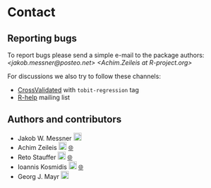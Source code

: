 # Contact

## Reporting bugs

To report bugs please send a simple e-mail to the package authors:
_&#x3c;&#x6a;&#x61;&#x6b;&#x6f;&#x62;&#x2e;&#x6d;&#x65;&#x73;&#x73;&#x6e;&#x65;&#x72;&#x40;&#x70;&#x6f;&#x73;&#x74;&#x65;&#x6f;&#x2e;&#x6e;&#x65;&#x74;&#x3e;_
_&#x3c;&#x41;&#x63;&#x68;&#x69;&#x6d;&#x2e;&#x5a;&#x65;&#x69;&#x6c;&#x65;&#x69;&#x73;&#x20;&#x61;&#x74;&#x20;&#x52;&#x2d;&#x70;&#x72;&#x6f;&#x6a;&#x65;&#x63;&#x74;&#x2e;&#x6f;&#x72;&#x67;&#x3e;_

For discussions we also try to follow these channels:

* [CrossValidated](https://stats.StackExchange.com/questions/tagged/tobit-regression) with `tobit-regression` tag
* [R-help](https://stat.ethz.ch/mailman/listinfo/R-help) mailing list


## Authors and contributors

* Jakob W. Messner
  [![ORCID](orcid.svg){width=18px}](https://orcid.org/0000-0002-1027-3673)
* Achim Zeileis
  [![ORCID](orcid.svg){width=18px}](https://orcid.org/0000-0003-0918-3766)
  [🌐](https://www.zeileis.org/)
* Reto Stauffer
  [![ORCID](orcid.svg){width=18px}](https://orcid.org/0000-0002-3798-5507)
  [🌐](https://retostauffer.org)
* Ioannis Kosmidis
  [![ORCID](orcid.svg){width=18px}](https://orcid.org/0000-0003-1556-0302)
  [🌐](https://ikosmidis.com/)
* Georg J. Mayr
  [![ORCID](orcid.svg){width=18px}](https://orcid.org/0000-0001-6661-9453)

